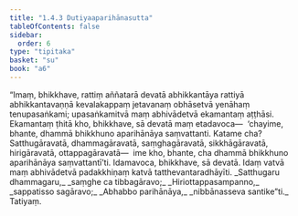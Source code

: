 ```yaml
---
title: "1.4.3 Dutiyaaparihānasutta"
tableOfContents: false
sidebar:
  order: 6
type: "tipitaka"
basket: "su"
book: "a6"
---
```



<DynamicBreadcrumb />

<Division number="33" book="a6" bookNo="16" page="291">

<Paragraph number="226" book="a6">
“Imaṃ, bhikkhave, rattiṃ aññatarā devatā abhikkantāya rattiyā abhikkantavaṇṇā kevalakappaṃ jetavanaṃ obhāsetvā yenāhaṃ tenupasaṅkami; upasaṅkamitvā maṃ abhivādetvā ekamantaṃ aṭṭhāsi. Ekamantaṃ ṭhitā kho, bhikkhave, sā devatā maṃ etadavoca—  ‘chayime, bhante, dhammā bhikkhuno aparihānāya saṃvattanti. Katame cha? Satthugāravatā, dhammagāravatā, saṃghagāravatā, sikkhāgāravatā, hirigāravatā, ottappagāravatā—  ime kho, bhante, cha dhammā bhikkhuno aparihānāya saṃvattantī’ti. Idamavoca, bhikkhave, sā devatā. Idaṃ vatvā maṃ abhivādetvā padakkhiṇaṃ katvā tatthevantaradhāyīti.
</Paragraph>

<Paragraph number="227" type="verses" book="a6">
_Satthugaru dhammagaru,_  
_saṃghe ca tibbagāravo;_  
_Hiriottappasampanno,_  
_sappatisso sagāravo;_  
_Abhabbo parihānāya,_  
_nibbānasseva santike”ti._  


</Paragraph>
</Division>

<Paragraph number="228" type="center" book="a6">
Tatiyaṃ.
</Paragraph>